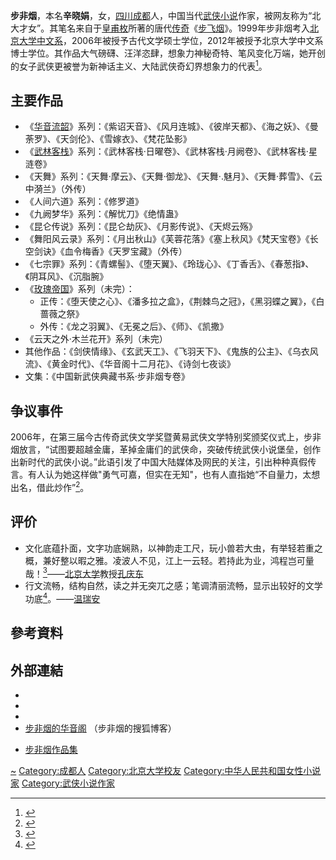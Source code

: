 {{Otheruses|步非煙}}
{{Infobox writer
| 姓名     = 步非烟
| 图像     = 
| 本名     = 辛晓娟
| 笔名     = 步非烟
| 出生     = {{Birth date and age|1981|7|11}} 
| 出生地点 = {{CHN}}[[四川省|四川省]][[成都市|成都市]]
| 逝世     = 
| 逝世地点 = 
| 居处     = {{CHN-1949}}[[北京市|北京市]]
| 职业     = [[作家|作家]]
| 国籍     = {{PRC}}
| 种族     = 汉
| 公民权   = 
| 教育程度 = [[中文系|中文系]][[博士|博士]]
| 母校     = [[北京大学|北京大学]]
| 创作时期 = 2004年至今
| 体裁     = [[小说|小说]]
| 主题     = 
| 文学运动 = 
| 代表作 = 《[[华音流韶|华音流韶]]》
| 奖项     =  {{Awards|award=[[温瑞安神州奇侠奖|温瑞安神州奇侠奖]]|year=2004年 }} 
| 官方网站 =步非烟官网<br />{{URL|http://www.bufeiyan.cn}} 
}}
'''步非烟'''{{BD|1981年|7月11日||}}，本名'''辛晓娟'''，女，[[四川省|四川]][[成都市|成都]]人，中国当代[[武侠小说|武侠小说]]作家，被网友称为“北大才女”。其笔名来自于[[皇甫枚|皇甫枚]]所著的唐代[[传奇|传奇]]《[[步飞烟|步飞烟]]》。1999年步非烟考入[[北京大学中文系|北京大学中文系]]，2006年被授予古代文学硕士学位，2012年被授予北京大学中文系博士学位。其作品大气磅礴、汪洋恣肆，想象力神秘奇特、笔风变化万端，她开创的女子武侠更被誉为新神话主义、大陆武侠奇幻界想象力的代表<ref>{{Cite web|url = http://finance.ifeng.com/roll/20091216/1586800.shtml|title = 美女作家步非烟：武侠小说终将复兴|accessdate = 2015-08-03|author = |date = 2009年12月16日|publisher = 凤凰网财经|language = zh-cn|archive-date = 2020-03-26|archive-url = https://web.archive.org/web/20200326213902/http://finance.ifeng.com/roll/20091216/1586800.shtml|dead-url = no}}</ref>。

== 主要作品 ==
*《[[华音流韶|华音流韶]]》系列：《紫诏天音》、《风月连城》、《彼岸天都》、《海之妖》、《曼荼罗》、《天剑伦》、《雪嫁衣》、《梵花坠影》
*《[[武林客栈|武林客栈]]》系列：《武林客栈·日曜卷》、《武林客栈·月阙卷》、《武林客栈·星涟卷》
*《天舞》系列：《天舞·摩云》、《天舞·御龙》、《天舞·.魅月》、《天舞·葬雪》、《云中漪兰》（外传）
*《人间六道》系列：《修罗道》
*《九阙梦华》系列：《解忧刀》《绝情蛊》
*《昆仑传说》系列：《昆仑劫灰》、《月影传说》、《天烬云殇》
*《舞阳风云录》系列：《月出秋山》《芙蓉花落》《塞上秋风》《梵天宝卷》《长空剑诀》《血令梅香》《天罗宝藏》（外传）
*《七宗罪》系列：《青螺髻》、《堕天翼》、《玲珑心》、《丁香舌》、《春葱指》、《阴耳风》、《沉脂腕》
*《[[玫瑰帝国|玫瑰帝国]]》系列（未完）：
**正传：《堕天使之心》、《潘多拉之盒》，《荆棘鸟之冠》，《黑羽蝶之翼》，《白蔷薇之祭》
**外传：《龙之羽翼》、《无冕之后》、《师》、《凯撒》
*《云天之外·木兰花开》系列（未完）
*其他作品：《剑侠情缘》、《玄武天工》、《飞羽天下》、《鬼族的公主》、《乌衣风流》、《黄金时代》、《华音阁十二月花》、《诗剑七夜谈》
*文集：《中国新武侠典藏书系·步非烟专卷》

== 争议事件 ==
2006年，在第三届今古传奇武侠文学奖暨黄易武侠文学特别奖颁奖仪式上，步非烟放言，“试图要超越金庸，革掉金庸们的武侠命，突破传统武侠小说堡垒，创作出新时代的武侠小说。”此语引发了中国大陆媒体及网民的关注，引出种种真假传言。有人认为她这样做"勇气可嘉，但实在无知"，也有人直指她“不自量力，太想出名，借此炒作”<ref>{{Cite web|url = http://news.cctv.com/performance/20061127/101929.shtml|title = 北大女生PK金庸 称要革掉金庸们的武侠命|accessdate = 2015-08-03|author = |date = 2006年11月27日|publisher = 华西都市报|language = zh-cn|archive-date = 2021-01-02|archive-url = https://web.archive.org/web/20210102182633/http://news.cctv.com/performance/20061127/101929.shtml|dead-url = no}}</ref>。

== 评价 ==
* 文化底蕴扑面，文字功底娴熟，以神韵走工尺，玩小兽若大虫，有举轻若重之概，兼好整以暇之雅。凌波人不见，江上一云轻。若持此为业，鸿程岂可量哉！<ref>{{Cite web|url = http://www.17xie.com/zt/bufeiyanweb/|title = 步非烟简介|accessdate = 2015-08-03|author = |date = |publisher = 一起写网|language = zh-cn|archive-date = 2019-09-16|archive-url = https://web.archive.org/web/20190916071758/http://www.17xie.com/zt/bufeiyanweb/|dead-url = no}}</ref>——[[北京大学|北京大学]]教授[[孔庆东|孔庆东]]
* 行文流畅，结构自然，读之并无突兀之感；笔调清丽流畅，显示出较好的文学功底<ref>{{Cite web|url = http://www.douban.com/event/22879941/|title = 青春讲坛之步非烟专场——漫谈武侠主题讲座|accessdate = 2015-08-03|author = |date = 2014年10月24日|publisher = 豆瓣同城|language = zh-cn|archive-date = 2021-01-02|archive-url = https://web.archive.org/web/20210102182721/https://www.douban.com/event/22879941/|dead-url = no}}</ref>。——[[溫瑞安|温瑞安]]

== 參考資料 ==
{{Reflist}}

== 外部連結 ==
* {{Sinaweibo|bufeiyan|title= 步非烟}}
* {{Sinablog|bufeiyan |title=步非烟 }}
* {{Tencentblog|bufeiyan|title=步非烟 }}
* [http://bufeiyan.blog.sohu.com/ 步非烟的华音阁] {{Wayback|url=http://bufeiyan.blog.sohu.com/ |date=20201206201901 }}（步非烟的搜狐博客）
<!-- 博客和微博均为条目所示本人，请勿擅自篡改 --> 
* [https://web.archive.org/web/20100416100310/http://www.bufeiyan.cn/ 步非烟作品集]

{{normdaten}}
{{DEFAULTSORT:Bu}}
[[Category:辛姓|~]]
[[Category:成都人|Category:成都人]]
[[Category:北京大学校友|Category:北京大学校友]]
[[Category:中华人民共和国女性小说家|Category:中华人民共和国女性小说家]]
[[Category:武侠小说作家|Category:武侠小说作家]]